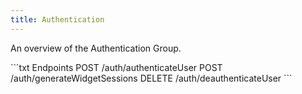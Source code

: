 ```yaml
---
title: Authentication
---
```


An overview of the Authentication Group. 

<Aside>
```txt Endpoints
POST /auth/authenticateUser
POST /auth/generateWidgetSessions
DELETE /auth/deauthenticateUser
```
</Aside>